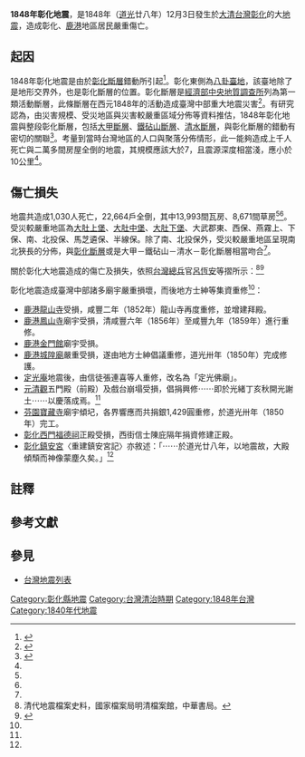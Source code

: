 {{noteTA|G1= Earthquake}}
{{地震
|標題 = 1848年彰化地震
|日期 = 1848年12月3日
|地圖2 = {{Location map+|Taiwan|width=270|float=none|border=none|relief=yes|caption=彰化地震|places={{Location map~|Taiwan|lat=24.1|long=120.5|label=震央（位於[[彰化縣_(清朝)|彰化縣]]）|position=left|mark=Bullseye1.png|marksize=40}}}}
|規模 = 約[[芮氏規模|芮氏]]7.0{{NoteTag|name=1983推估|徐明同在1983年的推估結果}}
|震中={{coord|24.120|||N|120.580|||E}}{{NoteTag|鄭世楠和葉永田在1989年的推估結果}}或<br>{{coord|23.9|||N|120.5|||E}}{{NoteTag|name=1983推估}}
|深度= 5公里 <ref name="鄭世楠">{{cite web |url=http://scweb.cwb.gov.tw/research/60vol/MOTC-CWB-100-E-14.pdf |title=台灣地區歷史地震資料的建置 |author=鄭世楠、江嘉豪、陳燕玲 |publisher=中央氣象局 |date=2012年 |accessdate=2016-02-15 |archiveurl=https://web.archive.org/web/20160223051252/http://scweb.cwb.gov.tw/research/60vol/MOTC-CWB-100-E-14.pdf |archive-date=2016-02-23 |language=zh-tw |dead-url=yes }}</ref>
|type = 
|影響地區 = [[台灣|台灣]][[彰化縣_(清朝)|彰化縣]]
|傷亡 = 1,030人死亡
}}
'''1848年彰化地震'''，是1848年（[[道光|道光]]廿八年）12月3日發生於[[大清|大清]][[台灣|台灣]][[彰化縣_(清朝)|彰化]]的大[[地震|地震]]，造成彰化、[[鹿港|鹿港]]地區居民嚴重傷亡。

==起因==
1848年彰化地震是由於[[彰化斷層|彰化斷層]]錯動所引起<ref>{{cite news |url=http://www.libertytimes.com.tw/2009/new/jul/21/today-center2.htm |title=地牛翻身非關彰化斷層 海底板塊擠壓 |author= |publisher=自由電子報 |date=2009-07-21 |accessdate=2013-04-01 |deadurl=yes |language=zh-tw |archiveurl=https://web.archive.org/web/20090824155211/http://www.libertytimes.com.tw/2009/new/jul/21/today-center2.htm |archivedate=2009-08-24 }}</ref>。彰化東側為[[八卦臺地|八卦臺地]]，該臺地除了是地形交界外，也是彰化斷層的位置。彰化斷層是[[經濟部中央地質調查所|經濟部中央地質調查所]]列為第一類活動斷層，此條斷層在西元1848年的活動造成臺灣中部重大地震災害<ref name="蔣正興">{{cite web |author=蔣正興 |url=http://web2.nmns.edu.tw/PubLib/NewsLetter/104/329/a-4.pdf |title=從廟宇史料回顧1848年彰化地震 |publisher=國立自然科學博物館館訊第328期 |accessdate=2016-02-17 |language=zh-tw |archive-date=2017-03-05 |archive-url=https://web.archive.org/web/20170305091219/http://web2.nmns.edu.tw/PubLib/NewsLetter/104/329/a-4.pdf |dead-url=no }}</ref>。有研究認為，由災害規模、受災地區與災害較嚴重區域分佈等資料推估，1848年彰化地震與整段彰化斷層，包括[[大甲斷層|大甲斷層]]、[[鐵砧山斷層|鐵砧山斷層]]、[[清水斷層|清水斷層]]，與彰化斷層的錯動有密切的關聯<ref name="GIS">{{cite web |url=http://scman.cwb.gov.tw/eqv5/research/33vol/MOTC-CWB-91-E-15.pdf |title=災害地震目錄在GIS的建置 |author=鄭世楠、葉永田、蕭乃祺、江嘉豪 |publisher=中央氣象局 |year=2002 |accessdate=2016-02-17 |archiveurl=https://web.archive.org/web/20110826205539/http://scman.cwb.gov.tw/eqv5/research/33vol/MOTC-CWB-91-E-15.pdf |archive-date=2011-08-26 |language=zh-tw |dead-url=yes }}</ref>。考量到當時台灣地區的人口與聚落分佈情形，此一能夠造成上千人死亡與二萬多間房屋全倒的地震，其規模應該大於7，且震源深度相當淺，應小於10公里<ref name="GIS"/>。

==傷亡損失==
地震共造成1,030人死亡，22,664戶全倒，其中13,993間瓦房、8,671間草房<ref name="鄭世楠"/><ref name="GIS"/>。受災較嚴重地區為[[大肚上堡|大肚上堡]]、[[大肚中堡|大肚中堡]]、[[大肚下堡|大肚下堡]]、大武郡東、西保、燕霧上、下保、南、北投保、馬芝遴保、半線保。除了南、北投保外，受災較嚴重地區呈現南北狹長的分佈，與[[彰化斷層|彰化斷層]]或是大甲－鐵砧山－清水－彰化斷層相當吻合<ref name="GIS"/>。

關於彰化大地震造成的傷亡及損失，依照[[台灣總兵|台灣總兵]]官[[呂恆安|呂恆安]]等摺所示：<ref>清代地震檔案史料，國家檔案局明清檔案館，中華書局。</ref><ref>{{cite web |url=http://book.shalu.gov.tw/book-s1/地理篇/第七章%E3%80%80自然災害.htm |language=zh-tw |title=沙鹿鎮志第七章 |author= |publisher=沙鹿區公所 |date= |accessdate=2013-04-01 |deadurl=yes |archiveurl=https://web.archive.org/web/20160310184837/http://book.shalu.gov.tw/book-s1/%E5%9C%B0%E7%90%86%E7%AF%87/%E7%AC%AC%E4%B8%83%E7%AB%A0%E3%80%80%E8%87%AA%E7%84%B6%E7%81%BD%E5%AE%B3.htm |archivedate=2016-03-10 }}</ref>
{{Cquote|width=400px|道光廿八年十一月初八日辰刻，同時地震，內惟彰化，鹿港情形較重。倒坍房屋、傷斃人口，為數甚多。......統計被震各處內，惟彰化、鹿港為最重，嘉義次之；而彰化、鹿港所屬共十三保，又惟彰化之大肚上中下，大武郡東西、燕霧上下，南北投等四保、鹿港之馬芝遴、半線等二保為最重，其餘各保又次。}}

彰化地震造成臺灣中部諸多廟宇嚴重損壞，而後地方士紳等集資重修<ref name="蔣正興"/>：
*[[鹿港龍山寺|鹿港龍山寺]]受損，咸豐二年（1852年）龍山寺再度重修，並增建拜殿。
*[[鹿港鳳山寺|鹿港鳳山寺]]廟宇受損，清咸豐六年（1856年）至咸豐九年（1859年）進行重修。
*[[鹿港金門館|鹿港金門館]]廟宇受損。
*[[鹿港城隍廟|鹿港城隍廟]]嚴重受損，遂由地方士紳倡議重修，道光卅年（1850年）完成修護。
*[[定光佛廟|定光庵]]地震後，由信徒張連喜等人重修，改名為「定光佛廟」。
*[[元清觀|元清觀]]五門殿（前殿）及戲台崩塌受損，倡捐興修⋯⋯即於光緒丁亥秋開光謝土⋯⋯以慶落成焉。<ref name="蔣正興"/>
*[[芬園寶藏寺|芬園寶藏寺]]廟宇傾圮，各界響應而共捐銀1,429圓重修，於道光卅年（1850年）完工。
*[[彰化西門福德祠|彰化西門福德祠]]正殿受損，西街信士陳庇隔年捐資修建正殿。
*[[彰化鎮安宮|彰化鎮安宮]]〈重建鎮安宮記〉亦敘述：「⋯⋯於道光廿八年，以地震故，大殿傾頹而神像蒙塵久矣。」<ref name="蔣正興"/>

==註釋==
{{NoteFoot}}

==參考文獻==
{{reflist}}

==參見==
*[[台灣地震列表|台灣地震列表]]

{{台灣地震}}
{{臺灣清治時期歷史事件}}

[[Category:彰化縣地震|Category:彰化縣地震]]
[[Category:台灣清治時期|Category:台灣清治時期]]
[[Category:1848年台灣|Category:1848年台灣]]
[[Category:1840年代地震|Category:1840年代地震]]